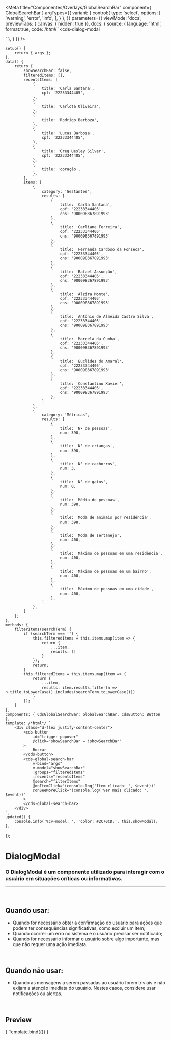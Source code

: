 
<Meta
	title="Componentes/Overlays/GlobalSearchBar"
	component={ GlobalSearchBar }
	argTypes={{
		variant: {
			control:{
				type: 'select',
				options: [
					'warning',
					'error',
					'info',
				],
			}
		},
	}}
	parameters={{
		viewMode: 'docs',
		previewTabs: { canvas: { hidden: true }},
		docs: {
			source: {
				language: 'html',
				format:true,
				code: /*html*/
`<cds-dialog-modal
>
</cds-dialog-modal>`
			},
		}
	}}
/>

	setup() {
		return { args };
	},
	data() {
		return {
			showSearchBar: false,
			filteredItems: [],
			recentsItems: [
				{
					title: 'Carla Santana',
					cpf: '22233344405',
				},
				{
					title: 'Carlota Oliveira',
				},
				{
					title: 'Rodrigo Barboza',
				},
				{
					title: 'Lucas Barbosa',
					cpf: '22233344405',
				},
				{
					title: 'Greg Uesley Silver',
					cpf: '22233344405',
				},
				{
					title: 'coração',
				},
			],
			items: [
				{
					category: 'Gestantes',
					results: [
						{
							title: 'Carla Santana',
							cpf: '22233344405',
							cns: '900098367891993'
						},
						{
							title: 'Carliane Ferreira',
							cpf: '22233344405',
							cns: '900098367891993'
						},
						{
							title: 'Fernanda Cardoso da Fonseca',
							cpf: '22233344405',
							cns: '900098367891993'
						},
						{
							title: 'Rafael Assunção',
							cpf: '22233344405',
							cns: '900098367891993'
						},
						{
							title: 'Alzira Monte',
							cpf: '22233344405',
							cns: '900098367891993'
						},
						{
							title: 'Antônio de Almeida Castro Silva',
							cpf: '22233344405',
							cns: '900098367891993'
						},
						{
							title: 'Marcela da Cunha',
							cpf: '22233344405',
							cns: '900098367891993'
						},
						{
							title: 'Euclides do Amaral',
							cpf: '22233344405',
							cns: '900098367891993'
						},
						{
							title: 'Constantino Xavier',
							cpf: '22233344405',
							cns: '900098367891993'
						},
					]
				},
				{
					category: 'Métricas',
					results: [
						{
							title: 'Nº de pessoas',
							num: 398,
						},
						{
							title: 'Nº de crianças',
							num: 398,
						},
						{
							title: 'Nº de cachorros',
							num: 3,
						},
						{
							title: 'Nº de gatos',
							num: 0,
						},
						{
							title: 'Média de pessoas',
							num: 398,
						},
						{
							title: 'Moda de animais por residência',
							num: 398,
						},
						{
							title: 'Moda de sertanejo',
							num: 400,
						},
						{
							title: 'Máximo de pessoas em uma residência',
							num: 400,
						},
						{
							title: 'Máximo de pessoas em um bairro',
							num: 400,
						},
						{
							title: 'Máximo de pessoas em uma cidade',
							num: 400,
						},
					]
				},
			]
		};
	},
	methods: {
		filterItems(searchTerm) {
			if (searchTerm === '') {
				this.filteredItems = this.items.map(item => {
					return {
						...item,
						results: []
					}
				});
				return;
			}
			this.filteredItems = this.items.map(item => {
				return {
					...item,
					results: item.results.filter(n => n.title.toLowerCase().includes(searchTerm.toLowerCase()))
				}
			});
		}
	},
	components: { CdsGlobalSearchBar: GlobalSearchBar, CdsButton: Button },
	template: /*html*/ `
		<div class="d-flex justify-content-center">
			<cds-button
				id="trigger-popover"
				@click="showSearchBar = !showSearchBar"
			>
				Buscar
			</cds-button>
			<cds-global-search-bar
				v-bind="args"
				v-model="showSearchBar"
				:groups="filteredItems"
				:recents="recentsItems"
				@search="filterItems"
				@onItemClick="(console.log('Item clicado: ', $event))"
				@onSeeMoreClick="(console.log('Ver mais clicado: ', $event))"
			>
			</cds-global-search-bar>
		</div>
	`,
	updated() {
		console.info('%cv-model: ', 'color: #2C70CD;', this.showModal);
	},
});

# DialogModal

### O DialogModal é um componente utilizado para interagir com o usuário em situações críticas ou informativas.
---
<br />

## Quando usar:
- Quando for necessário obter a confirmação do usuário para ações que podem ter consequências significativas, como excluir um item;
- Quando ocorrer um erro no sistema e o usuário precisar ser notificado;
- Quando for necessário informar o usuário sobre algo importante, mas que não requer uma ação imediata.

<br />

## Quando não usar:
- Quando as mensagens a serem passadas ao usuário forem triviais e não exijam a atenção imediata do usuário. Nestes casos, considere usar notificações ou alertas.

<br />

## Preview

<Canvas>
	<Story
		name="GlobalSearchBar"
	>
		{ Template.bind({}) }
	</Story>
</Canvas>

<ArgsTable story="GlobalSearchBar" />